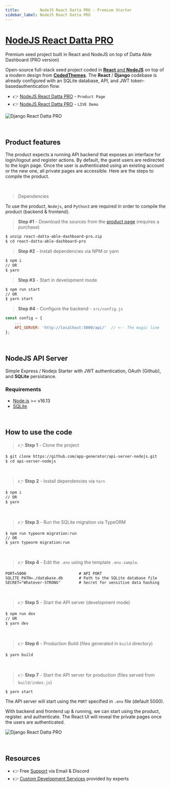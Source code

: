 ```yaml
---
title:         NodeJS React Datta PRO - Premium Starter
sidebar_label: NodeJS React Datta PRO
---
```

# [NodeJS React Datta PRO](https://appseed.us/product/datta-able-pro/full-stack/react/)

<SubHeading> Premium seed project built in React and NodeJS on top of Datta Able Dashboard (PRO version)</SubHeading>

Open-source full-stack seed project coded in [**React** and **NodeJS**](https://appseed.us/product/datta-able-pro/full-stack/react/) on top of a modern design from **[CodedThemes](https://codedthemes.com/?ref=appseed)**. 
The **React** / **Django** codebase is already configured with an SQLite database, API, and JWT token-basedauthentication flow.

- 👉 [NodeJS React Datta PRO](https://appseed.us/product/datta-able-pro/full-stack/react/) - `Product Page`
- 👉 [NodeJS React Datta PRO](https://django-react-datta-able-pro.appseed-srv1.com/) - `LIVE Demo`

![Django React Datta PRO](https://github.com/app-generator/dummy/assets/51070104/dfe88ab5-3aa8-43bc-8cd6-e19fa6ffdf63)

<br />

## Product features

The product expects a running API backend that exposes an interface for login/logout and register actions. 
By default, the guest users are redirected to the login page. Once the user is authenticated using an existing account or the new one, all private pages are accessible. 
Here are the steps to compile the product.

<br />

> Dependencies

To use the product, `Nodejs`, and `Python3` are required in order to compile the product (backend & frontend).

> **Step #1** - Download the sources from the [product page](https://appseed.us/product/datta-able-pro/full-stack/react/) (requires a purchase)

```bash
$ unzip react-datta-able-dashboard-pro.zip
$ cd react-datta-able-dashboard-pro
```

> **Step #2** - Install dependencies via NPM or yarn

```bash
$ npm i
// OR
$ yarn
```

> **Step #3** - Start in development mode

```bash
$ npm run start
// OR
$ yarn start
```

> **Step #4** - Configure the backend - `src/config.js`

```javascript
const config = {
    ...
    API_SERVER: 'http://localhost:5000/api/'  // <-- The magic line
};
```

<br />

## NodeJS API Server

Simple Express / Nodejs Starter with JWT authentication, OAuth (Github), and **SQLite** persistance.

### Requirements

- [Node.js](https://nodejs.org/) >= v16.13
- [SQLite](https://www.sqlite.org/index.html)

<br />

## How to use the code

> 👉 **Step 1** - Clone the project

```bash
$ git clone https://github.com/app-generator/api-server-nodejs.git
$ cd api-server-nodejs
```

<br />

> 👉 **Step 2** - Install dependencies via `Yarn`

```bash
$ npm i
// OR 
$ yarn
```

<br />

> 👉 **Step 3** - Run the SQLite migration via TypeORM

```
$ npm run typeorm migration:run
// OR 
$ yarn typeorm migration:run
```

<br />

> 👉 **Step 4** - Edit the `.env` using the template `.env.sample`. 

```env
PORT=5000                       # API PORT
SQLITE_PATH=./database.db       # Path to the SQLite database file
SECRET="Whatever-STRONG"        # Secret for sensitive data hashing 
```

<br />

> 👉 **Step 5** - Start the API server (development mode)

```bash
$ npm run dev
// OR
$ yarn dev
```

<br />

> 👉 **Step 6** - Production Build (files generated in `build` directory)

```bash
$ yarn build
```

<br />

> 👉 **Step 7** - Start the API server for production (files served from `build/index.js`)

```bash
$ yarn start
```

The API server will start using the `PORT` specified in `.env` file (default 5000).

With backend and frontend up & running, we can start using the product, register. and authenticate. The React UI will reveal the private pages once the users are authenticated.

![Django React Datta PRO](https://github.com/app-generator/dummy/assets/51070104/dfe88ab5-3aa8-43bc-8cd6-e19fa6ffdf63)

<br />

## Resources

- 👉 Free [Support](https://appseed.us/support/) via Email & Discord
- 👉 [Custom Development Services](https://appseed.us/custom-development/) provided by experts
